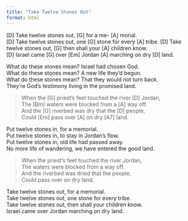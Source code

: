 ```yaml
---
title: "Take Twelve Stones Out"
format: html
---
```


<div class="song">


[D] Take twelve stones out, [G] for a me- [A] morial.   
[D] Take twelve stones out, one [G] stone for every [A] tribe. 
[D] Take  twelve stones out, [G] then shall your [A] children know.   
[D] Israel came [G] over [Em] Jordan [A] marching on dry [D] land.


What do these stones mean? Israel had chosen God.  
What do these stones mean? A new life they’d begun.  
What do these stones mean? That they would not turn back.  
They’re God’s testimony living in the promised land.


> When the [G] priest’s feet touched the river [D] Jordan,  
> The [Bm] waters were blocked from a [A] way off.  
> And the [G] riverbed was dry that the [D] people,  
> Could [Em] pass over [A] on dry [A7] land.


Put twelve stones in, for a memorial.  
Put twelve stones in, to stay in Jordan’s flow.  
Put twelve stones in, old life had passed away.  
No more life of wandering, we have entered the good land.

> When the priest’s feet touched the river Jordan,  
> The waters were blocked from a way off.  
> And the riverbed was dried that the people,  
> Could pass over on dry land.

Take twelve stones out, for a memorial.  
Take twelve stones out, one stone for every tribe.  
Take twelve stones out, then shall your children know.  
Israel came over Jordan marching on dry land.

</div>
